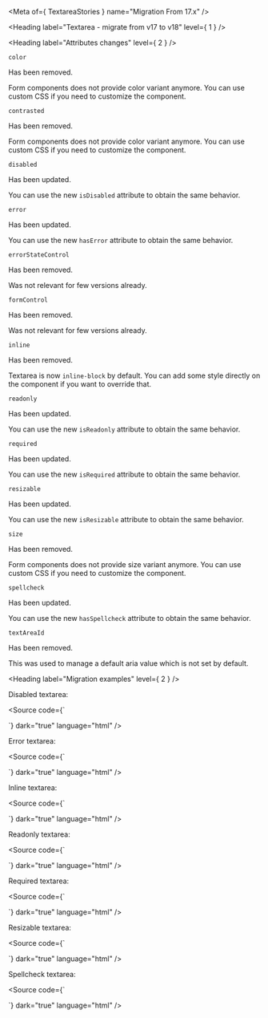 
<Meta of={ TextareaStories } name="Migration From 17.x" />

<Heading label="Textarea - migrate from v17 to v18" level={ 1 } />

<Heading label="Attributes changes" level={ 2 } />

`color ` <OdsBadge color="critical" label="Removed" size="sm" />

Has been removed.

Form components does not provide color variant anymore.
You can use custom CSS if you need to customize the component.

`contrasted` <OdsBadge color="critical" label="Removed" size="sm" />

Has been removed.

Form components does not provide color variant anymore.
You can use custom CSS if you need to customize the component.

`disabled` <OdsBadge color="information" label="Updated" size="sm" />

Has been updated.

You can use the new `isDisabled` attribute to obtain the same behavior.

`error` <OdsBadge color="information" label="Updated" size="sm" />

Has been updated.

You can use the new `hasError` attribute to obtain the same behavior.

`errorStateControl` <OdsBadge color="critical" label="Removed" size="sm" />

Has been removed.

Was not relevant for few versions already.

`formControl` <OdsBadge color="critical" label="Removed" size="sm" />

Has been removed.

Was not relevant for few versions already.

`inline` <OdsBadge color="critical" label="Removed" size="sm" />

Has been removed.

Textarea is now `inline-block` by default.
You can add some style directly on the component if you want to override that.

`readonly` <OdsBadge color="information" label="Updated" size="sm" />

Has been updated.

You can use the new `isReadonly` attribute to obtain the same behavior.

`required` <OdsBadge color="information" label="Updated" size="sm" />

Has been updated.

You can use the new `isRequired` attribute to obtain the same behavior.

`resizable` <OdsBadge color="information" label="Updated" size="sm" />

Has been updated.

You can use the new `isResizable` attribute to obtain the same behavior.

`size ` <OdsBadge color="critical" label="Removed" size="sm" />

Has been removed.

Form components does not provide size variant anymore.
You can use custom CSS if you need to customize the component.

`spellcheck` <OdsBadge color="information" label="Updated" size="sm" />

Has been updated.

You can use the new `hasSpellcheck` attribute to obtain the same behavior.

`textAreaId ` <OdsBadge color="critical" label="Removed" size="sm" />

Has been removed.

This was used to manage a default aria value which is not set by default.

<Heading label="Migration examples" level={ 2 } />

Disabled textarea:

<Source code={`
<osds-textarea disabled>
</osds-textarea>

<!-- is now -->

<ods-textarea is-disabled>
</ods-textarea>
`}
        dark="true"
        language="html" />

Error textarea:

<Source code={`
<osds-textarea error>
</osds-textarea>

<!-- is now -->

<ods-textarea has-error>
</ods-textarea>
`}
        dark="true"
        language="html" />

Inline textarea:

<Source code={`
<osds-textarea inline>
</osds-textarea>

<!-- is now -->

<ods-textarea>
</ods-textarea>
`}
        dark="true"
        language="html" />

Readonly textarea:

<Source code={`
<osds-textarea readonly>
</osds-textarea>

<!-- is now -->

<ods-textarea is-readonly>
</ods-textarea>
`}
        dark="true"
        language="html" />

Required textarea:

<Source code={`
<osds-textarea required>
</osds-textarea>

<!-- is now -->

<ods-textarea is-required>
</ods-textarea>
`}
        dark="true"
        language="html" />

Resizable textarea:

<Source code={`
<osds-textarea resizable>
</osds-textarea>

<!-- is now -->

<ods-textarea is-resizable>
</ods-textarea>
`}
        dark="true"
        language="html" />

Spellcheck textarea:

<Source code={`
<osds-textarea spellcheck>
</osds-textarea>

<!-- is now -->

<ods-textarea has-spellcheck>
</ods-textarea>
`}
        dark="true"
        language="html" />

